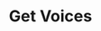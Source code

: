 ---
title: "Get Voices"
description: "API Key 기반으로 필터 없이 사용 가능한 모든 보이스 정보를 한 번에 조회할 수 있는 기본 보이스 목록 API입니다."
---